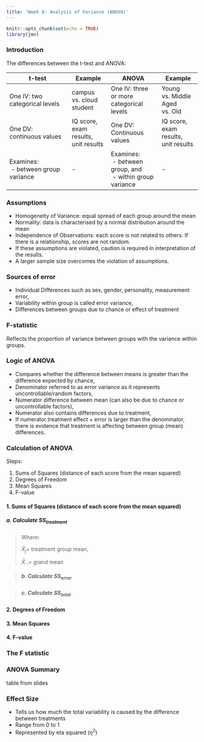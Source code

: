 ```yaml
---
title: 'Week 8: Analysis of Variance (ANOVA)'
---
```


```r
knitr::opts_chunk$set(echo = TRUE)
library(jmv)
```

### Introduction {.well}

The differences between the t-test and ANOVA:

| t-test                                                       | Example                              | ANOVA                                            | Example                              |
|--------------------------------------------------------------|--------------------------------------|--------------------------------------------------|--------------------------------------|
| One IV: two categorical levels | campus vs. cloud student             | One IV: three or more categorical levels                     | Young vs. Middle Aged vs. Old        |
| One DV: continuous values                                    | IQ score, exam results, unit results | One DV: Continuous values                        | IQ score, exam results, unit results |
| Examines:<br>&nbsp;- between group variance                              | -                                    | Examines:<br>&nbsp;- between group, and<br>&nbsp;-    within group variance | -                                    |

### Assumptions {.well}

-   Homogeneity of Variance: equal spread of each group around the mean
-   Normality: data is characterised by a normal distribution around the mean
-   Independence of Observations: each score is not related to others. If there is a relationship, scores are not random.
-   If these assumptions are violated, caution is required in interpretation of the results.
-   A larger sample size overcomes the violation of assumptions.

### Sources of error {.well}

-   Individual Differences such as sex, gender, personality, measurement error,
-   Variability within group is called error variance,
-   Differences between groups due to chance or effect of treatment

### F-statistic {.well}

Reflects the proportion of variance between groups with the variance within groups.

\begin{align}
  F &= \frac{variance\ between\ groups}{variance\ within\ groups} \\
  OR \\
  F &= \frac{treatment\ effect\ + difference\ due\ to\ chance}{difference\ due\ to\ chance} \\
\end{align}

### Logic of ANOVA {.well}

-   Compares whether the difference between means is greater than the difference expected by chance,
-   Denominator referred to as error variance as it represents uncontrollable/random factors,
-   Numerator difference between mean (can also be due to chance or uncontrollable factors),
-   Numerator also contains differences due to treatment,
-   If numerator treatment effect + error is larger than the denominator, there is evidence that treatment is affecting between group (mean) differences.

### Calculation of ANOVA {.well}

Steps:

1.    Sums of Squares (distance of each score from the mean squared)
2.    Degrees of Freedom
3.    Mean Squares
4.    F-value

#### 1. Sums of Squares (distance of each score from the mean squared)

\begin{align}
  SS_{total} = SS_{treatment} + SS_{error}
\end{align}

##### a. Calculate $SS_{treatment}$
>
>Where:
>
>$\bar{X}_j =$ treatment group mean,
>
>$\bar{X}.. =$ grand mean
>
>\begin{align}
>  SS_{treatment} = n\Sigma(\bar{X}_{j}-\bar{X}..)^2
>\end{align}

>##### b. Calculate $SS_{error}$
>
>

>##### c. Calculate $SS_{total}$
>
>

#### 2. Degrees of Freedom



#### 3. Mean Squares



#### 4. F-value



### The F statistic {.well}

### ANOVA Summary {.well}

table from slides

### Effect Size {.well}

-   Tells us how much the total variability is caused by the difference between treatments
-   Range from 0 to 1
-   Represented by eta squared ($\eta^2$)
\begin{align}
  \eta^2 = \frac{SS_{treat}}{SS{total}}
\end{align}
